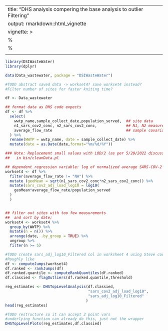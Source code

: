 
---
title: "DHS analysis compering the base analysis to outlier Filtering"
output: rmarkdown::html_vignette
vignette: >
  %\VignetteIndexEntry{DHS analysis compering the base analysis to outlier Filtering}
  %\VignetteEngine{knitr::rmarkdown}
  \usepackage[utf8]{inputenc}
---

```r
library(DSIWasteWater)
library(dplyr)
```


```r
data(Data_wastewater, package = "DSIWasteWater")

#TODO abstract saved data -> workset4? save workset4 instead?
#Filter number of sites for faster kniting time?

df <- Data_wastewater

## format data as DHS code expects
df <- df %>% 
  select(
    wwtp_name,sample_collect_date,population_served,  ## site data
    n1_sars_cov2_conc, n2_sars_cov2_conc,             ## N1, N2 measurement
    average_flow_rate                                 ## sample covariates
  ) %>% 
  rename(WWTP = wwtp_name, date = sample_collect_date) %>% 
  mutate(date = as.Date(date,format="%m/%d/%Y"))

### Note: Replacement small values with LOD/2 (as per 5/20/2022 discussion w/DHS)
##   in bin/cleanData.pl

## dependent regression variable: log of normalized average SARS-COV-2 level
workset4 <- df %>% 
  filter(average_flow_rate != "NA") %>% 
  mutate (geoMean = sqrt(n1_sars_cov2_conc*n2_sars_cov2_conc)) %>% 
  mutate(sars_cov2_adj_load_log10 = log10(
    geoMean*average_flow_rate/population_served    
  )
  )


## filter out sites with too few measurements
##  and sort by date;
workset4 <- workset4 %>% 
  group_by(WWTP) %>% 
  mutate(n = n()) %>% 
  arrange(date, .by_group = TRUE) %>% 
  ungroup %>% 
  filter(n >= 5)
```

```r
#TODO create sars_adj_log10_Filtered col in worksheet 4 using Steve code
#Roughly like
df <- computeJumps(workset4)
df.ranked <- rankJumps(df)
df.ranked.quantile <- computeRankQuantiles(df.ranked)
df.classied <- flagOutliers(df.ranked.quantile,threshold)

```

```r

reg_estimates <- DHSTopLevelAnalysis(df.classied, 
                                     "sars_cov2_adj_load_log10",
                                     "sars_adj_log10_Filtered"
                                    )
head(reg_estimates)
```

```r
#TODO restructure so it can accept 2 point vars
#underlying function can already do this, just not the wrapper
DHSTopLevelPlots(reg_estimates,df.classied)

```